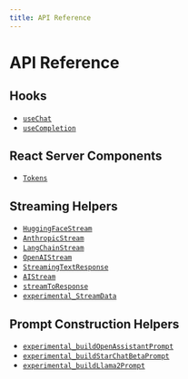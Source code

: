 ```yaml
---
title: API Reference
---
```


# API Reference

## Hooks

- [`useChat`](./api-reference/use-chat)
- [`useCompletion`](./api-reference/use-completion)

## React Server Components

- [`Tokens`](./api-reference/tokens)

## Streaming Helpers

- [`HuggingFaceStream`](./api-reference/huggingface-stream)
- [`AnthropicStream`](./api-reference/anthropic-stream)
- [`LangChainStream`](./api-reference/langchain-stream)
- [`OpenAIStream`](./api-reference/openai-stream)
- [`StreamingTextResponse`](./api-reference/streaming-text-response)
- [`AIStream`](./api-reference/ai-stream)
- [`streamToResponse`](./api-reference/stream-to-response)
- [`experimental_StreamData`](./api-reference/stream-data)

## Prompt Construction Helpers

- [`experimental_buildOpenAssistantPrompt`](./api-reference/prompts#experimental_buildopenassistantprompt)
- [`experimental_buildStarChatBetaPrompt`](./api-reference/prompts#experimental_buildstarchatbetaprompt)
- [`experimental_buildLlama2Prompt`](./api-reference/prompts#experimental_buildllama2prompt)
